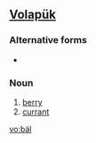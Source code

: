 ==[[Volapük]]==

===Alternative forms===
* {{l|vo|bayl}}

===Noun===
{{infl|vo|noun}}

# [[berry]]
# [[currant]]

[[vo:bäl]]